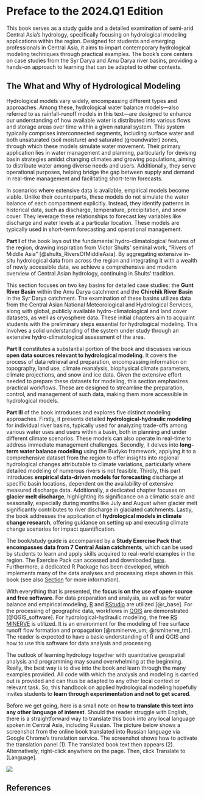 # Preface to the 2024.Q1 Edition {.unnumbered}

This book serves as a study guide and a detailed examination of semi-arid Central Asia's hydrology, specifically focusing on hydrological modeling applications within the region. Designed for students and emerging professionals in Central Asia, it aims to impart contemporary hydrological modeling techniques through practical examples. The book's core centers on case studies from the Syr Darya and Amu Darya river basins, providing a hands-on approach to learning that can be adapted to other contexts.

::: callout-note
## The What and Why of Hydrological Modeling

Hydrological models vary widely, encompassing different types and approaches. Among these, hydrological water balance models—also referred to as rainfall-runoff models in this text—are designed to enhance our understanding of how available water is distributed into various flows and storage areas over time within a given natural system. This system typically comprises interconnected segments, including surface water and both unsaturated (soil moisture) and saturated (groundwater) zones, through which these models simulate water movement. Their primary application lies in water management and planning, particularly for devising basin strategies amidst changing climates and growing populations, aiming to distribute water among diverse needs and users. Additionally, they serve operational purposes, helping bridge the gap between supply and demand in real-time management and facilitating short-term forecasts.

In scenarios where extensive data is available, empirical models become viable. Unlike their counterparts, these models do not simulate the water balance of each compartment explicitly. Instead, they identify patterns in historical data, such as discharge, temperature, precipitation, and snow cover. They leverage these relationships to forecast key variables like discharge and water levels at a particular location. These models are typically used in short-term forecasting and operational management.
:::

**Part I** of the book lays out the fundamental hydro-climatological features of the region, drawing inspiration from Victor Shults' seminal work, "Rivers of Middle Asia" [@shults_RiversOfMiddleAsia]. By aggregating extensive in-situ hydrological data from across the region and integrating it with a wealth of newly accessible data, we achieve a comprehensive and modern overview of Central Asian hydrology, continuing in Shults' tradition.

This section focuses on two key basins for detailed case studies: the **Gunt River Basin** within the Amu Darya catchment and the **Chirchik River Basin** in the Syr Darya catchment. The examination of these basins utilizes data from the Central Asian National Meteorological and Hydrological Services, along with global, publicly available hydro-climatological and land cover datasets, as well as cryosphere data. These initial chapters aim to acquaint students with the preliminary steps essential for hydrological modeling. This involves a solid understanding of the system under study through an extensive hydro-climatological assessment of the area.

**Part II** constitutes a substantial portion of the book and discusses various **open data sources relevant to hydrological modeling**. It covers the process of data retrieval and preparation, encompassing information on topography, land use, climate reanalysis, biophysical climate parameters, climate projections, and snow and ice data. Given the extensive effort needed to prepare these datasets for modeling, this section emphasizes practical workflows. These are designed to streamline the preparation, control, and management of such data, making them more accessible in hydrological models.

**Part III** of the book introduces and explores five distinct modeling approaches. Firstly, it presents detailed **hydrological-hydraulic modeling** for individual river basins, typically used for analyzing trade-offs among various water uses and users within a basin, both in planning and under different climate scenarios. These models can also operate in real-time to address immediate management challenges. Secondly, it delves into **long-term water balance modeling** using the Budyko framework, applying it to a comprehensive dataset from the region to offer insights into regional hydrological changes attributable to climate variations, particularly where detailed modeling of numerous rivers is not feasible. Thirdly, this part introduces **empirical data-driven models for forecasting** discharge at specific basin locations, dependent on the availability of extensive measured discharge data. Additionally, a dedicated chapter focuses on **glacier melt discharge**, highlighting its significance on a climatic scale and seasonally, especially during months like July and August when glacier melt significantly contributes to river discharge in glaciated catchments. Lastly, the book addresses the application of **hydrological models in climate change research**, offering guidance on setting up and executing climate change scenarios for impact quantification.

The book/study guide is accompanied by a **Study Exercise Pack** **that encompasses data from 7 Central Asian catchments**, which can be used by students to learn and apply skills acquired to real-world examples in the region. The Exercise Pack can accessed and downloaded [here](https://www.dropbox.com/sh/tucg4eno67ndpp0/AADpkSbovUpBx5vhzUJuDquwa?dl=0){target="_blank"}. Furthermore, a dedicated R Package has been developed, which implements many of the data analyses and processing steps shown in this book (see also [Section](#sec-riverscentralasia-r-toolbox) for more information).

With everything that is presented, the **focus is on the use of open-source and free software**. For data preparation and analysis, as well as for water balance and empirical modeling, [R](https://www.r-project.org){target="_blank"} and [RStudio](https://rstudio.com){target="_blank"} are utilized [@r_base]. For the processing of geographic data, workflows in [QGIS](https://www.qgis.org/en/site/){target="_blank"} are demonstrated [@QGIS_software]. For hydrological-hydraulic modeling, the free [RS MINERVE](https://www.crealp.ch/fr/accueil/outils-services/logiciels/rs-minerve.html){target="_blank"} is utilized. It is an environment for the modeling of free surface runoff flow formation and propagation [@rsminerve_um; @rsminerve_tm]. The reader is expected to have a basic understanding of R and QGIS and how to use this software for data analysis and processing.

The outlook of learning hydrology together with quantitative geospatial analysis and programming may sound overwhelming at the beginning. Really, the best way is to dive into the book and learn through the many examples provided. All code with which the analysis and modeling is carried out is provided and can thus be adapted to any other local context or relevant task. So, this handbook on applied hydrological modeling hopefully invites students to **learn through experimentation and not to get scared**.

Before we get going, here is a small note on **how to translate this text into any other language of interest**. Should the reader struggle with English, there is a straightforward way to translate this book into any local language spoken in Central Asia, including Russian. The picture below shows a screenshot from the online book translated into Russian language via Google Chrome's translation service. The screenshot shows how to activate the translation panel (1). The translated book text then appears (2). Alternatively, right-click anywhere on the page. Then, click Translate to \[Language\].

![](images/preface/screenshot-translation.png)

## References
